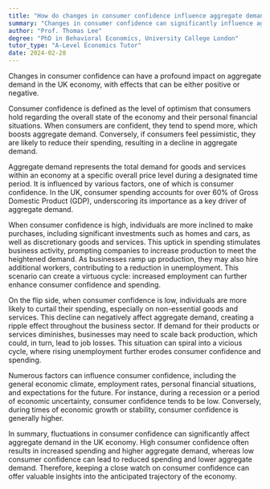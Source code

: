 ```yaml
---
title: "How do changes in consumer confidence influence aggregate demand in the UK economy?"
summary: "Changes in consumer confidence can significantly influence aggregate demand in the UK economy, either positively or negatively."
author: "Prof. Thomas Lee"
degree: "PhD in Behavioral Economics, University College London"
tutor_type: "A-Level Economics Tutor"
date: 2024-02-28
---
```


Changes in consumer confidence can have a profound impact on aggregate demand in the UK economy, with effects that can be either positive or negative.

Consumer confidence is defined as the level of optimism that consumers hold regarding the overall state of the economy and their personal financial situations. When consumers are confident, they tend to spend more, which boosts aggregate demand. Conversely, if consumers feel pessimistic, they are likely to reduce their spending, resulting in a decline in aggregate demand.

Aggregate demand represents the total demand for goods and services within an economy at a specific overall price level during a designated time period. It is influenced by various factors, one of which is consumer confidence. In the UK, consumer spending accounts for over $60\%$ of Gross Domestic Product (GDP), underscoring its importance as a key driver of aggregate demand.

When consumer confidence is high, individuals are more inclined to make purchases, including significant investments such as homes and cars, as well as discretionary goods and services. This uptick in spending stimulates business activity, prompting companies to increase production to meet the heightened demand. As businesses ramp up production, they may also hire additional workers, contributing to a reduction in unemployment. This scenario can create a virtuous cycle: increased employment can further enhance consumer confidence and spending.

On the flip side, when consumer confidence is low, individuals are more likely to curtail their spending, especially on non-essential goods and services. This decline can negatively affect aggregate demand, creating a ripple effect throughout the business sector. If demand for their products or services diminishes, businesses may need to scale back production, which could, in turn, lead to job losses. This situation can spiral into a vicious cycle, where rising unemployment further erodes consumer confidence and spending.

Numerous factors can influence consumer confidence, including the general economic climate, employment rates, personal financial situations, and expectations for the future. For instance, during a recession or a period of economic uncertainty, consumer confidence tends to be low. Conversely, during times of economic growth or stability, consumer confidence is generally higher.

In summary, fluctuations in consumer confidence can significantly affect aggregate demand in the UK economy. High consumer confidence often results in increased spending and higher aggregate demand, whereas low consumer confidence can lead to reduced spending and lower aggregate demand. Therefore, keeping a close watch on consumer confidence can offer valuable insights into the anticipated trajectory of the economy.
    